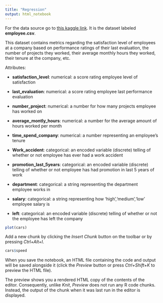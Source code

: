 ```yaml
---
title: "Regression"
output: html_notebook
---
```


For the data source go to [this kaggle link](https://www.kaggle.com/datasets/ahmettezcantekin/beginner-datasets). It is the dataset labeled **employee.csv**.

This dataset contains metrics regarding the satisfaction level of employees at a company based on performance ratings of their last evaluation, the number of projects they worked, their average monthly hours they worked, their tenure at the company, etc.


Attributes:

- **satisfaction_level**: numerical: a score rating employee level of satisfaction

- **last_evaluation**: numerical: a score rating employee last performance evaluation

- **number_project**: numerical: a number for how many projects employee has worked on

- **average_montly_hours**: numerical: a number for the average amount of hours worked per month

- **time_spend_company**: numerical: a number representing an employee's tenure

- **Work_accident**: categorical: an encoded variable (discrete) telling of whether or not employee has ever had a work accident

- **promotion_last_5years**: categorical: an encoded variable (discrete) telling of whether or not employee has had promotion in last 5 years of work 

- **department**: categorical: a string representing the department employee works in

- **salary**: categorical: a string representing how 'high','medium','low' employee salary is

- **left**: categorical: an encoded variable (discrete) telling of whether or not the employee has left the company



```r
plot(cars)
```

Add a new chunk by clicking the *Insert Chunk* button on the toolbar or by pressing *Ctrl+Alt+I*.

```r
cars$speed
```

When you save the notebook, an HTML file containing the code and output will be saved alongside it (click the *Preview* button or press *Ctrl+Shift+K* to preview the HTML file).

The preview shows you a rendered HTML copy of the contents of the editor. Consequently, unlike *Knit*, *Preview* does not run any R code chunks. Instead, the output of the chunk when it was last run in the editor is displayed.
